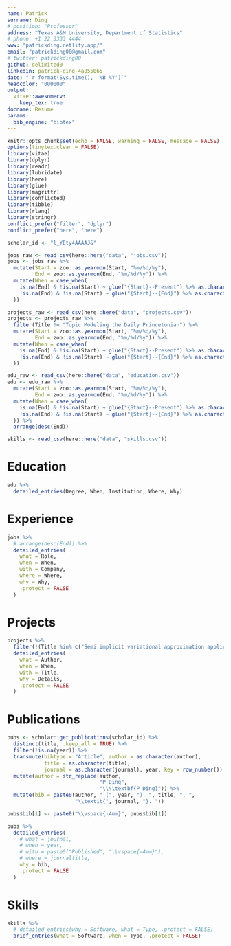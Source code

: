 ```yaml
---
name: Patrick
surname: Ding
# position: "Professor"
address: "Texas A&M University, Department of Statistics"
# phone: +1 22 3333 4444
www: "patrickding.netlify.app/"
email: "patrickding00@gmail.com"
# twitter: patrickding00
github: delimited0
linkedin: patrick-ding-4a855065
date: "`r format(Sys.time(), '%B %Y')`"
headcolor: "000000"
output: 
  vitae::awesomecv:
    keep_tex: true
docname: Resume
params:
  bib_engine: "bibtex"
---
```


```r
knitr::opts_chunk$set(echo = FALSE, warning = FALSE, message = FALSE)
options(tinytex.clean = FALSE)
library(vitae)
library(dplyr)
library(readr)
library(lubridate)
library(here)
library(glue)
library(magrittr)
library(conflicted)
library(tibble)
library(rlang)
library(stringr)
conflict_prefer("filter", "dplyr")
conflict_prefer("here", "here")

scholar_id <- "l_YEty4AAAAJ&"
```

```r
jobs_raw <- read_csv(here::here("data", "jobs.csv"))
jobs <- jobs_raw %>%
  mutate(Start = zoo::as.yearmon(Start, "%m/%d/%y"),
         End = zoo::as.yearmon(End, "%m/%d/%y")) %>% 
  mutate(When = case_when(
    is.na(End) & !is.na(Start) ~ glue("{Start}--Present") %>% as.character(),
    !is.na(End) & !is.na(Start) ~ glue("{Start}--{End}") %>% as.character()
  ))
```

```r
projects_raw <- read_csv(here::here("data", "projects.csv"))
projects <- projects_raw %>%
  filter(Title != "Topic Modeling the Daily Princetonian") %>%
  mutate(Start = zoo::as.yearmon(Start, "%m/%d/%y"),
         End = zoo::as.yearmon(End, "%m/%d/%y")) %>%
  mutate(When = case_when(
    is.na(End) & !is.na(Start) ~ glue("{Start}--Present") %>% as.character(),
    !is.na(End) & !is.na(Start) ~ glue("{Start}--{End}") %>% as.character()
  ))
```

```r
edu_raw <- read_csv(here::here("data", "education.csv"))
edu <- edu_raw %>%
  mutate(Start = zoo::as.yearmon(Start, "%m/%d/%y"),
         End = zoo::as.yearmon(End, "%m/%d/%y")) %>%
  mutate(When = case_when(
    is.na(End) & !is.na(Start) ~ glue("{Start}--Present") %>% as.character(),
    !is.na(End) & !is.na(Start) ~ glue("{Start}--{End}") %>% as.character()
  )) %>%
  arrange(desc(End))
```

```r
skills <- read_csv(here::here("data", "skills.csv"))
```

# Education

```r
edu %>% 
  detailed_entries(Degree, When, Institution, Where, Why)
```

# Experience

```r
jobs %>%
  # arrange(desc(End)) %>%
  detailed_entries(
    what = Role,
    when = When,
    with = Company,
    where = Where,
    why = Why,
    .protect = FALSE
  )
```

# Projects

```r
projects %>%
  filter(!(Title %in% c("Semi implicit variational approximation applications"))) %>%
  detailed_entries(
    what = Author,
    when = When,
    with = Title,
    why = Details,
    .protect = FALSE
  )
```

# Publications

```r
pubs <- scholar::get_publications(scholar_id) %>%
  distinct(title, .keep_all = TRUE) %>%
  filter(!is.na(year)) %>%
  transmute(bibtype = "Article", author = as.character(author),
            title = as.character(title),
            journal = as.character(journal), year, key = row_number()) %>%
  mutate(author = str_replace(author, 
                              "P Ding", 
                              "\\\\textbf{P Ding}")) %>%
  mutate(bib = paste0(author, " (", year, "). ", title, ". ", 
                      "\\textit{", journal, "}. "))

pubs$bib[1] <- paste0("\\vspace{-4mm}", pubs$bib[1]) 

pubs %>%
  detailed_entries(
    # what = journal, 
    # when = year, 
    # with = paste0("Published", "\\vspace{-4mm}"),
    # where = journaltitle, 
    why = bib,
    .protect = FALSE
  )
```

# Skills

```r
skills %>%
  # detailed_entries(why = Software, what = Type, .protect = FALSE)
  brief_entries(what = Software, when = Type, .protect = FALSE)
```




